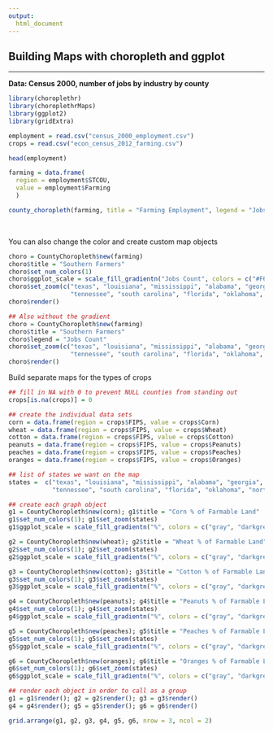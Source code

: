 ```yaml
---
output: 
  html_document
---
```


## **Building Maps with choropleth and ggplot**

---

**Data: Census 2000, number of jobs by industry by county**

```r

library(choroplethr)
library(choroplethrMaps)
library(ggplot2)
library(gridExtra)

employment = read.csv("census_2000_employment.csv")
crops = read.csv("econ_census_2012_farming.csv")

head(employment)

```


```r

farming = data.frame(
  region = employment$STCOU,
  value = employment$Farming
  )

county_choropleth(farming, title = "Farming Employment", legend = "Jobs")


```

<br>

You can also change the color and create custom map objects

```r

choro = CountyChoropleth$new(farming)
choro$title = "Southern Farmers"
choro$set_num_colors(1)
choro$ggplot_scale = scale_fill_gradientn("Jobs Count", colors = c("#F6EAE1", "darkgreen"))
choro$set_zoom(c("texas", "louisiana", "mississippi", "alabama", "georgia", "arkansas", 
                 "tennessee", "south carolina", "florida", "oklahoma", "north carolina"))
choro$render()

## Also without the gradient
choro = CountyChoropleth$new(farming)
choro$title = "Southern Farmers"
choro$legend = "Jobs Count"
choro$set_zoom(c("texas", "louisiana", "mississippi", "alabama", "georgia", "arkansas", 
                 "tennessee", "south carolina", "florida", "oklahoma", "north carolina"))
choro$render()

```

Build separate maps for the types of crops

```r

## fill in NA with 0 to prevent NULL counties from standing out
crops[is.na(crops)] = 0

## create the individual data sets
corn = data.frame(region = crops$FIPS, value = crops$Corn)
wheat = data.frame(region = crops$FIPS, value = crops$Wheat)
cotton = data.frame(region = crops$FIPS, value = crops$Cotton)
peanuts = data.frame(region = crops$FIPS, value = crops$Peanuts)
peaches = data.frame(region = crops$FIPS, value = crops$Peaches)
oranges = data.frame(region = crops$FIPS, value = crops$Oranges)

## list of states we want on the map
states =  c("texas", "louisiana", "mississippi", "alabama", "georgia", "arkansas", 
            "tennessee", "south carolina", "florida", "oklahoma", "north carolina")

## create each graph object
g1 = CountyChoropleth$new(corn); g1$title = "Corn % of Farmable Land"
g1$set_num_colors(1); g1$set_zoom(states)
g1$ggplot_scale = scale_fill_gradientn("%", colors = c("gray", "darkgreen"))

g2 = CountyChoropleth$new(wheat); g2$title = "Wheat % of Farmable Land"
g2$set_num_colors(1); g2$set_zoom(states)
g2$ggplot_scale = scale_fill_gradientn("%", colors = c("gray", "darkgreen"))

g3 = CountyChoropleth$new(cotton); g3$title = "Cotton % of Farmable Land"
g3$set_num_colors(1); g3$set_zoom(states)
g3$ggplot_scale = scale_fill_gradientn("%", colors = c("gray", "darkgreen"))

g4 = CountyChoropleth$new(peanuts); g4$title = "Peanuts % of Farmable Land"
g4$set_num_colors(1); g4$set_zoom(states)
g4$ggplot_scale = scale_fill_gradientn("%", colors = c("gray", "darkgreen"))

g5 = CountyChoropleth$new(peaches); g5$title = "Peaches % of Farmable Land"
g5$set_num_colors(1); g5$set_zoom(states)
g5$ggplot_scale = scale_fill_gradientn("%", colors = c("gray", "darkgreen"))

g6 = CountyChoropleth$new(oranges); g6$title = "Oranges % of Farmable Land"
g6$set_num_colors(1); g6$set_zoom(states)
g6$ggplot_scale = scale_fill_gradientn("%", colors = c("gray", "darkgreen"))

## render each object in order to call as a group
g1 = g1$render(); g2 = g2$render(); g3 = g3$render()
g4 = g4$render(); g5 = g5$render(); g6 = g6$render()

grid.arrange(g1, g2, g3, g4, g5, g6, nrow = 3, ncol = 2)
```















